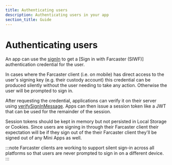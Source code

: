 ```yaml
---
title: Authenticating users
description: Authenticating users in your app
section_title: Guide
---
```


# Authenticating users

An app can use the [signIn](/docs/actions/sign-in) to get a [Sign in with
Farcaster (SIWF)] authentication credential for the user.

In cases where the Farcaster client (i.e. on mobile) has direct access to the
user's signing key (e.g. their custody account) this credential can be produced
silently without the user needing to take any action. Otherwise the user will be
prompted to sign in.

After requesting the credential, applications can verify it on their server
using
[verifySignInMessage](https://docs.farcaster.xyz/auth-kit/client/app/verify-sign-in-message).
Apps can then issue a session token like a JWT that can be used for the
remainder of the session. 

Session tokens should be kept in memory but not persisted in Local Storage or
Cookies. Since users are signing in through their Farcaster client their
expectation will be if they sign out of the their Farcaster client they'll be
signed out of any Mini Apps as well.

:::note
Farcaster clients are working to support silent sign-in across all platforms so
that users are never prompted to sign in on a different device.
:::

